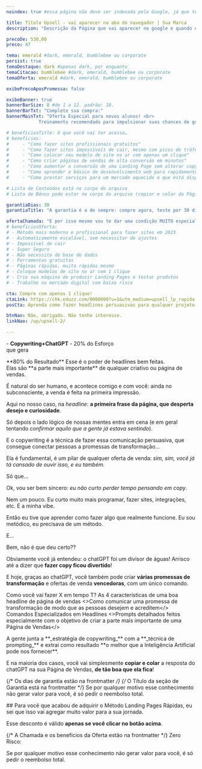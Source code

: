 ```yaml
---
noindex: true #essa página não deve ser indexada pelo Google, já que teoricamente seria de Upsell

title: Título Upsell - vai aparecer na aba do navegador | Sua Marca
description: "Descrição da Página que vai aparecer no google e quando o link for compratilhado no whatsapp, twitter, etc. Mantenha abaixo de 160 caracteres"

precoDe: 530,00
preco: 47

tema: emerald #dark, emerald, bumblebee ou corporate
persist: true
temaDestaque: dark #apenas dark, por enquanto
temaCitacao: bumblebee #dark, emerald, bumblebee ou corporate
temaOferta: emerald #dark, emerald, bumblebee ou corporate

exibePrecoAposPromessa: false

exibeBanner: true
bannerBarSize: 8 #de 1 a 12. padrão: 10.
bannerBarTxt: "Complete sua compra:"
bannerMainTxt: "Oferta Especial para novos alunos! <br>
            Treinamento recomendado para impulsionar suas chances de ganhos:"

# beneficiosTitle: O que você vai ter acesso…
# beneficios:
#     - "Como fazer sites profissionais gratuitos"
#     - "Como fazer sites impossíveis de cair, mesmo com picos de tráfego"
#     - "Como colocar seu modelo de site no ar com apenas um clique"
#     - "Como criar páginas de vendas de alta conversão em minutos"
#     - "Como aumentar a conversão de uma Landing Page sem alterar copy ou design"
#     - "Como aprender o básico de desenvolvimento web para rapidamente se colocar no mercado"
#     - "Como prestar serviços para um mercado aquecido e que está disposto a pagar pela qualidade: o de Produtores Digitais"

# Lista de Conteúdos está no corpo do arquivo
# Lista de Bônus pode estar no corpo do arquivo (copiar e colar da Página de Vendas Principal, se for o caso)

garantiaDias: 30
garantiaTitle: "A garantia é a de sempre: compre agora, teste por 30 dias. ;)"

ofertaChamada: "E por isso mesmo vou te dar uma condição MUITO especial, válida apenas para esta página:"
# beneficiosOferta:
# - Método mais moderno e profissional para fazer sites em 2023
# - Automaticamente escalável, sem necessitar de ajustes
# - Impossível de cair
# - Super Seguro
# - Não necessita de base de dados
# - Ferramentas gratuitas
# - Páginas rápidas, muito rápidas mesmo
# - Coloque modelos de site no ar com 1 clique
# - Crie sua máquina de produzir Landing Pages e testar produtos
# - Trabalhe no mercado digital com baixo risco

cta: Compre com apenas 1 clique!
ctaLink: https://chk.eduzz.com/0000000?u=1&utm_medium=upsell_lp_rapida
posCta: Aprenda como fazer headlines persuasivas para qualquer projeto

btnNao: Não, obrigado. Não tenho interesse.
linkNao: /up/upsell-2/

---
```


<Layout frontmatter={frontmatter} >

<Fragment slot="pre-promessa">- **Copywriting+ChatGPT** -</Fragment>
<Fragment slot="promessa">
<span class="text-4xl md:text-5xl">20% do Esforço </span><br/>
<span class="text-lg">que gera </span><br/>
<div class="mb-6"></div>
<Degrade grad="blue" spanClass="xs:text-7xl md:text-8xl">**80% do Resultado**</Degrade>
</Fragment>
<Fragment slot="subpromessa"> Esse é o poder de headlines bem feitas. <br/> Elas são **a parte mais importante** de qualquer criativo ou página de vendas.</Fragment>

É natural do ser humano, e acontece comigo e com você: ainda no subconsciente, a venda é feita na primeira impressão.

Aqui no nosso caso, na _headline_: **a primeira frase da página, que desperta desejo e curiosidade**.

Só depois o lado lógico de nossas mentes entra em cena (e em geral tentando *confirmar aquilo que a gente já estava sentindo*).

E o copywriting é a técnica de fazer essa comunicação persuasiva, que consegue conectar pessoas a promessas de transformação…

Ela é fundamental, é um pilar de qualquer oferta de venda: _sim, sim, você já tá cansado de ouvir isso, e eu também._

Só que…

Ok, vou ser bem sincero: _eu não curto perder tempo pensando em copy_. 

Nem um pouco. Eu curto muito mais programar, fazer sites, integrações, etc. É a minha vibe.

Então eu tive que aprender como fazer algo que realmente funcione. Eu sou metódico, eu precisava de um método.

E… 

Bem, não é que deu certo??

Obviamente você já entendeu: o chatGPT foi um divisor de águas! Arrisco até a dizer que **fazer copy ficou divertido**!

E hoje, graças ao chatGPT, você também pode criar **várias promessas de transformação** e ofertas de venda **vencedoras**, com um único comando.

<Fragment slot="conteudosTitulo">Como você vai fazer X em tempo T?</Fragment>
<Fragment slot="conteudos">
    <Card emoji="📣">
        <Fragment slot="h3">As 4 características de uma boa headline de página de vendas</Fragment>
        <>Como comunicar uma promessa de transformação de modo que as pessoas desejem e acreditem</>
    </Card>
    <Card emoji="👩🏾‍💻">
        <Fragment slot="h3">Comandos Especializados em Headlines</Fragment>
        <>Prompts detalhados feitos especialmente com o objetivo de criar a parte mais importante de uma Página de Vendas</>
    </Card>
</Fragment>

<Fragment slot="pos-conteudos">
A gente junta a **_estratégia de copywriting_** com a **_técnica de prompting_** e extrai como resultado **o melhor que a Inteligência Artificial pode nos fornecer**.

E na maioria dos casos, você vai simplesmente **copiar e colar** a resposta do chatGPT na sua Página de Vendas, **de tão boa que ela fica**!
</Fragment>

{/* Os dias de garantia estão na frontmatter */}
{/* O Título da seção de Garantia está na frontmatter */}
<Fragment slot="garantiaTexto">
Se por qualquer motivo esse conhecimento não gerar valor para você, é só pedir o reembolso total.
</Fragment>

<Fragment slot="pre-oferta">
## Para você que acabou de adquirir o Método Landing Pages Rápidas, eu sei que isso vai agregar muito valor para a sua jornada.
</Fragment>

<Fragment slot="textoLogoAposCta">Esse desconto é válido **apenas se você clicar no botão acima**.</Fragment>

{/* A Chamada e os benefícios da Oferta estão na frontmatter */}
<Fragment slot="textoAposCta">
Zero Risco:

Se por qualquer motivo esse conhecimento não gerar valor para você, é só pedir o reembolso total.
</Fragment>

</Layout>